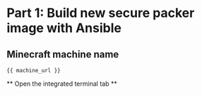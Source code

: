 # Part 1: Build new secure packer image with Ansible

## **Minecraft machine name**
```
{{ machine_url }}
```


** Open the integrated terminal tab **